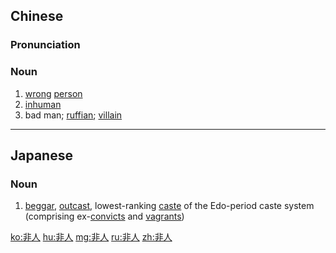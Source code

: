 ==Chinese==
{{zh-forms}}

===Pronunciation===
{{zh-pron
|m=fēirén
|c=fei1 jan4
|cat=n
}}

===Noun===
{{zh-noun}}

# [[wrong]] [[person]]
# [[inhuman]]
# bad man; [[ruffian]]; [[villain]]

----

==Japanese==
{{ja-kanjitab|ひ|にん|yomi=on}}

===Noun===
{{ja-noun|ひにん}}

# {{lb|ja|vulgar|sort=ひにん}} [[beggar]], [[outcast]], lowest-ranking [[caste]] of the Edo-period caste system (comprising ex-[[convict]]s and [[vagrant]]s)

[[ko:非人]]
[[hu:非人]]
[[mg:非人]]
[[ru:非人]]
[[zh:非人]]